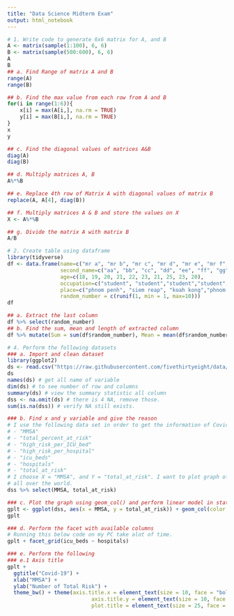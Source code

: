 ```yaml
---
title: "Data Science Midterm Exam"
output: html_notebook
---
```


```r
# 1. Write code to generate 6x6 matrix for A, and B
A <- matrix(sample(1:100), 6, 6)
B <- matrix(sample(500:600), 6, 6)
A
B
## a. Find Range of matrix A and B
range(A)
range(B)

## b. Find the max value from each row from A and B
for(i in range(1:6)){
    x[i] = max(A[i,], na.rm = TRUE)
    y[i] = max(B[i,], na.rm = TRUE)
}
x
y

## c. Find the diagonal values of matrices A&B
diag(A)
diag(B)

## d. Multiply matrices A, B
A%*%B

## e. Replace 4th row of Matrix A with diagonal values of matrix B
replace(A, A[4], diag(B))

## f. Multiply matrices A & B and store the values on X
X <- A%*%B

## g. Divide the matrix A with matrix B
A/B
```

```r
# 2. Create table using dataframe
library(tidyverse)
df <- data.frame(name=c("mr a", "mr b", "mr c", "mr d", "mr e", "mr f", "mr g", "mr j", "mr i", "mr j"), 
                 second_name=c("aa", "bb", "cc", "dd", "ee", "ff", "gg", "hh", "ii", "jj"),
                 age=c(18, 19, 20, 21, 22, 23, 21, 25, 23, 20), 
                 occupation=c("student", "student","student","student","student","student","student","student","student","student"),
                 place=c("phnom penh", "siem reap", "koah kong","phnom penh", "siem reap", "koah kong", "phnom penh", "siem reap", "koah kong", "takeo"),
                 random_number = c(runif(1, min = 1, max=10)))
df

## a. Extract the last column
df %>% select(random_number)
## b. Find the sum, mean and length of extracted column
df %>% mutate(Sum = sum(df$random_number), Mean = mean(df$random_number), Length = length(df$random_number))
```

```r
# 4. Perform the following datasets
### a. Import and clean dataset
library(ggplot2)
ds <- read.csv("https://raw.githubusercontent.com/fivethirtyeight/data/master/covid-geography/mmsa-icu-beds.csv")
ds
names(ds) # get all name of variable
dim(ds) # to see number of row and columns
summary(ds) # view the summary statistic all column
dss <- na.omit(ds) # there is 4 NA, remove those.
sum(is.na(dss)) # verify NA still exists.

### b. Find x and y variable and give the reason
# I use the following data set in order to get the information of Covid-19 all around the world which include variables: 
# - "MMSA"                   
# - "total_percent_at_risk"  
# - "high_risk_per_ICU_bed"  
# - "high_risk_per_hospital" 
# - "icu_beds"              
# - "hospitals"              
# - "total_at_risk"         
# I choose X = "MMSA", and Y = "total_at_risk". I want to plot graph of which MMSA place that have the most high risk
# all over the world. 
dss %>% select(MMSA, total_at_risk)

### c. Plot the graph using geom_col() and perform linear model in statistic
gplt <- ggplot(dss, aes(x = MMSA, y = total_at_risk)) + geom_col(color = "grey", size = 6) + geom_smooth(method = "lm", formula = y ~ x)
gplt

### d. Perform the facet with available columns
# Running this below code on my PC take alot of time.
gplt + facet_grid(icu_beds ~ hospitals)

### e. Perform the following
### e.1 Axis title 
gplt + 
  ggtitle("Covid-19") +
  xlab("MMSA") +
  ylab("Number of Total Risk") +
  theme_bw() + theme(axis.title.x = element_text(size = 10, face = "bold", color = "green", margin = margin(t=20)),
                           axis.title.y = element_text(size = 10, face = "bold", color = "green", margin = margin(l=20)),
                           plot.title = element_text(size = 25, face = "bold", color = "blue", hjust = .5))
```

